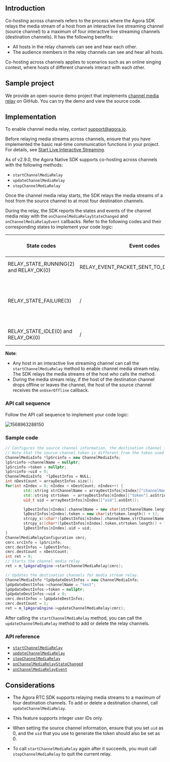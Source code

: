 <PlatformWrapper platform="windows-cpp">

## Introduction

Co-hosting across channels refers to the process where the Agora SDK relays the media stream of a host from an interactive live streaming channel (source channel) to a maximum of four interactive live streaming channels (destination channels). It has the following benefits:

- All hosts in the relay channels can see and hear each other.
- The audience members in the relay channels can see and hear all hosts.

Co-hosting across channels applies to scenarios such as an online singing contest, where hosts of different channels interact with each other.

## Sample project

We provide an open-source demo project that implements [channel media relay](https://github.com/AgoraIO/API-Examples/tree/master/windows/APIExample/APIExample/Advanced/CrossChannel) on GitHub. You can try the demo and view the source code.

## Implementation

<div class="alert note">To enable channel media relay, contact <a href="mailto:support@agora.io">support@agora.io</a>.</div>

Before relaying media streams across channels, ensure that you have implemented the basic real-time communication functions in your project. For details, see [Start Live Interactive Streaming](start_live_windows).

As of v2.9.0, the Agora Native SDK supports co-hosting across channels with the following methods:

- `startChannelMediaRelay`
- `updateChannelMediaRelay`
- `stopChannelMediaRelay`

Once the channel media relay starts, the SDK relays the media streams of a host from the source channel to at most four destination channels.

During the relay, the SDK reports the states and events of the channel media relay with the `onChannelMediaRelayStateChanged` and `onChannelMediaRelayEvent` callbacks. Refer to the following codes and their corresponding states to implement your code logic:

| State codes | Event codes | The media stream relay state |
| ---------------- | ---------------- | ---------------- |
| RELAY_STATE_RUNNING(2) and RELAY_OK(0)      | RELAY_EVENT_PACKET_SENT_TO_DEST_CHANNEL(4)     | The channel media relay starts.      |
| RELAY_STATE_FAILURE(3)      | /     | Exceptions occur for the media stream relay. Refer to the error parameter for troubleshooting.      |
| RELAY_STATE_IDLE(0) and RELAY_OK(0)      | /     | The channel media relay stops.      |

**Note**:
- Any host in an interactive live streaming channel can call the `startChannelMediaRelay` method to enable channel media stream relay. The SDK relays the media streams of the host who calls the method.
- During the media stream relay, if the host of the destination channel drops offline or leaves the channel, the host of the source channel receives the `onUserOffline` callback.

### API call sequence

Follow the API call sequence to implement your code logic:

![1568963288150](https://web-cdn.agora.io/docs-files/1568963288150)

### Sample code

```cpp
// Configures the source channel information, the destination channel information, and the number of destination channels.
// Note that the source channel token is different from the token used for joining the source channel. You need to generate the source channel token with the source channel name and a uid of 0.
ChannelMediaInfo *lpSrcinfo = new ChannelMediaInfo;
lpSrcinfo->channelName = nullptr;
lpSrcinfo->token = nullptr;
lpSrcinfo->uid = 0;
ChannelMediaInfo  *lpDestInfos = NULL;
int nDestCount = arrayDestInfos.size();
for(int nIndex = 0; nIndex < nDestCount; nIndex++) {
		std::string strChannelName = arrayDestInfos[nIndex]["channelName"].asString();
		std::string strtoken  = arrayDestInfos[nIndex]["token"].asString();
		uid_t uid = arrayDestInfos[nIndex]["uid"].asUInt();

		lpDestInfos[nIndex].channelName = new char[strChannelName.length() + 1];
		lpDestInfos[nIndex].token = new char[strtoken.length() + 1];
		strcpy_s((char*)lpDestInfos[nIndex].channelName,strChannelName.length() + 1,strChannelName.c_str());
		strcpy_s((char*)lpDestInfos[nIndex].token,strtoken.length() + 1,strtoken.c_str());
		lpDestInfos[nIndex].uid = uid;
}
ChannelMediaRelayConfiguration cmrc;
cmrc.srcInfo = lpSrcinfo;
cmrc.destInfos = lpDestInfos;
cmrc.destCount = nDestCount;
int ret = 0;
// Starts the channel media relay.
ret = m_lpAgoraEngine->startChannelMediaRelay(cmrc);

// Updates the destination channels for media stream relay.
ChannelMediaInfo *lpUpdateDestInfos = new ChannelMediaInfo;
lpUpdateDestInfos->channelName = "test";
lpUpdateDestInfos->token = nullptr;
lpUpdateDestInfos->uid = 0;
cmrc.destInfos = lpUpdateDestInfos;
cmrc.destCount = 1;
ret = m_lpAgoraEngine->updateChannelMediaRelay(cmrc);
```

<div class="alert note">After calling the <code>startChannelMediaRelay</code> method, you can call the <code>updateChannelMediaRelay</code> method to add or delete the relay channels.</div>

### API reference

- [`startChannelMediaRelay`](https://docs.agora.io/en/Interactive%20Broadcast/API%20Reference/cpp/classagora_1_1rtc_1_1_i_rtc_engine.html#acb72f911830a6fdb77e0816d7b41dd5c)
- [`updateChannelMediaRelay`](https://docs.agora.io/en/Interactive%20Broadcast/API%20Reference/cpp/classagora_1_1rtc_1_1_i_rtc_engine.html#afad0d3f3861c770200a884b855276663)
- [`stopChannelMediaRelay`](https://docs.agora.io/en/Interactive%20Broadcast/API%20Reference/cpp/classagora_1_1rtc_1_1_i_rtc_engine.html#ab4a1c52a83a08f7dacab6de36f4681b8)
- [`onChannelMediaRelayStateChanged`](https://docs.agora.io/en/Interactive%20Broadcast/API%20Reference/cpp/classagora_1_1rtc_1_1_i_rtc_engine_event_handler.html#a8f22b85194d4b771bbab0e1c3b505b22)
- [`onChannelMediaRelayEvent`](https://docs.agora.io/en/Interactive%20Broadcast/API%20Reference/cpp/classagora_1_1rtc_1_1_i_rtc_engine_event_handler.html#a89a4085f36c25eeed75c129c82ca9429)

## Considerations

- The Agora RTC SDK supports relaying media streams to a maximum of four destination channels. To add or delete a destination channel, call `updateChannelMediaRelay`.
- This feature supports integer user IDs only.

- When setting the source channel information, ensure that you set `uid` as 0, and the `uid` that you use to generate the token should also be set as 0.

- To call `startChannelMediaRelay` again after it succeeds, you must call `stopChannelMediaRelay` to quit the current relay.

</PlatformWrapper>
